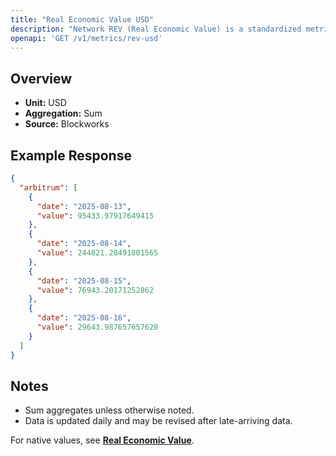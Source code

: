 ```yaml
---
title: "Real Economic Value USD"
description: "Network REV (Real Economic Value) is a standardized metric that tracks blockchain value accrual generated by user activity. REV consists of both in-protocol transaction fees and out-of-protocol tips that users pay for transaction execution, so it measures the monetary demand to transact onchain."
openapi: 'GET /v1/metrics/rev-usd'
---
```


## Overview

- **Unit:** USD
- **Aggregation:** Sum
- **Source:** Blockworks

## Example Response

```json
{
  "arbitrum": [
    {
      "date": "2025-08-13",
      "value": 95433.97917649415
    },
    {
      "date": "2025-08-14",
      "value": 244821.28491801565
    },
    {
      "date": "2025-08-15",
      "value": 76943.20171252862
    },
    {
      "date": "2025-08-16",
      "value": 29643.987657657628
    }
  ]
}
```

## Notes
- Sum aggregates unless otherwise noted.
- Data is updated daily and may be revised after late-arriving data.


<Note>For native values, see **[Real Economic Value](./rev)**.</Note>